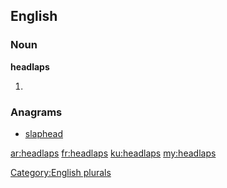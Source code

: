 ==English==

===Noun===
'''headlaps'''

# {{plural of|headlap}}

===Anagrams===
* [[slaphead#English|slaphead]]

[[Category:English plurals]]

[[ar:headlaps]]
[[fr:headlaps]]
[[ku:headlaps]]
[[my:headlaps]]